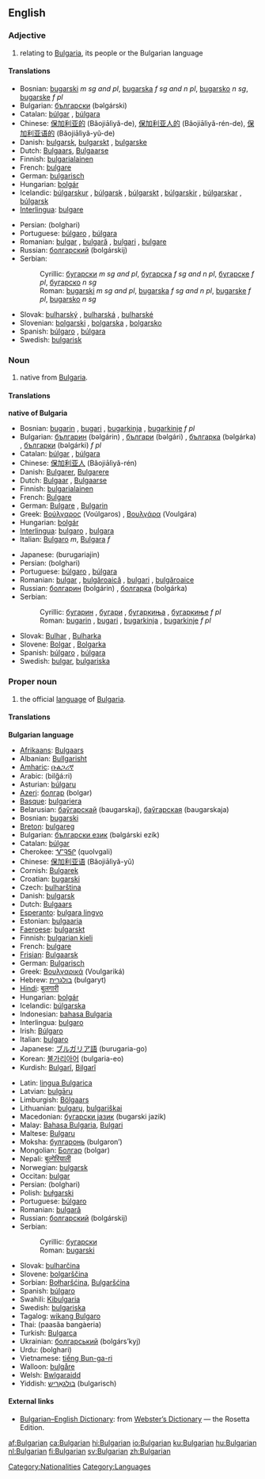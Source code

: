 {{interwiktionary|code=bg}}
{{wikipedia}}
==English==

===Adjective===
# relating to [[Bulgaria]], its people or the Bulgarian language

====Translations====
{{top}}
*Bosnian: [[bugarski]] ''m sg and pl'', [[bugarska]] ''f sg and n pl'', [[bugarsko]] ''n sg'', [[bugarske]] ''f pl''
*Bulgarian: [[български]] (bəlgárski)
*Catalan: [[búlgar]] {{m}}, [[búlgara]] {{f}}
*Chinese: [[保加利亚的]] (Bǎojiālìyǎ-de), [[保加利亚人的]] (Bǎojiālìyǎ-rén-de), [[保加利亚语的]] (Bǎojiālìyǎ-yǔ-de)
*Danish: [[bulgarsk]], [[bulgarskt]] {{n}}, [[bulgarske]] {{p}}
*Dutch: [[Bulgaars]], [[Bulgaarse]]
*Finnish: [[bulgarialainen]]
*French: [[bulgare]]
*German: [[bulgarisch]]
*Hungarian: [[bolgár]]
*Icelandic: [[búlgarskur]] {{m}}, [[búlgarsk]] {{f}}, [[búlgarskt]] {{n}}, [[búlgarskir]] {{m}} {{p}}, [[búlgarskar]] {{f}} {{p}}, [[búlgarsk]] {{n}} {{p}}
*[[Interlingua]]: [[bulgare]]
{{mid}}
*Persian: {{FAchar|[[بلغاری]]}} (bolghari)
*Portuguese: [[búlgaro]] {{m}}, [[búlgara]] {{f}}
*Romanian: [[bulgar]] {{m}}, [[bulgară]] {{f}}, [[bulgari]] {{p}}, [[bulgare]]
*Russian: [[болгарский]] (bolgárskij)
*Serbian:
*:Cyrillic: [[бугарски]] ''m sg and pl'', [[бугарска]] ''f sg and n pl'', [[бугарске]] ''f pl'', [[бугарско]] ''n sg''
*:Roman: [[bugarski]] ''m sg and pl'', [[bugarska]] ''f sg and n pl'', [[bugarske]] ''f pl'', [[bugarsko]] ''n sg''
*Slovak: [[bulharský]] {{m}}, [[bulharská]] {{f}}, [[bulharské]] {{n}}
*Slovenian: [[bolgarski]] {{m}}, [[bolgarska]] {{f}}, [[bolgarsko]] {{n}}
*Spanish: [[búlgaro]] {{m}}, [[búlgara]] {{f}}
*Swedish: [[bulgarisk]]
{{bottom}}

===Noun===
{{en-noun}}

# native from [[Bulgaria]].

====Translations====
'''native of Bulgaria'''
{{top}}
*Bosnian: [[bugarin]] {{m}}, [[bugari]] {{p}}, [[bugarkinja]] {{f}}, [[bugarkinje]] ''f pl''
*Bulgarian: [[българин]] (bəlgárin) {{m}}, [[българи]] (bəlgári) {{p}}, [[българка]] (bəlgárka) {{f}}, [[българки]] (bəlgárki) ''f pl''
*Catalan: [[búlgar]] {{m}}, [[búlgara]] {{f}}
*Chinese: [[保加利亚人]] (Bǎojiālìyǎ-rén)
*Danish: [[Bulgarer]], [[Bulgarere]] {{p}}
*Dutch: [[Bulgaar]] {{m}}, [[Bulgaarse]] {{f}}
*Finnish: [[bulgarialainen]]
*French: [[Bulgare]] 
*German: [[Bulgare]] {{m}}, [[Bulgarin]] {{f}}
*Greek: [[Βούλγαρος]] (Voúlgaros) {{m}}, [[Βουλγάρα]] (Voulgára) {{f}}
*Hungarian: [[bolgár]]
*[[Interlingua]]: [[bulgaro]] {{m}}, [[bulgara]] {{f}}
*Italian: [[Bulgaro]] ''m'', [[Bulgara]] ''f''
{{mid}}
*Japanese: {{JAchar|[[ブルガリア人]]}} (burugariajin)
*Persian: {{FAchar|[[بلغاری]]}} (bolghari)
*Portuguese: [[búlgaro]] {{m}}, [[búlgara]] {{f}}
*Romanian: [[bulgar]] {{m}}, [[bulgăroaică]] {{f}}, [[bulgari]] {{p}}, [[bulgăroaice]]
*Russian: [[болгарин]] (bolgárin) {{m}}, [[болгарка]] (bolgárka) {{f}}
*Serbian:
*:Cyrillic: [[бугарин]] {{m}}, [[бугари]] {{p}}, [[бугаркиња]] {{f}}, [[бугаркиње]] ''f pl''
*:Roman: [[bugarin]] {{m}}, [[bugari]] {{p}}, [[bugarkinja]] {{f}}, [[bugarkinje]] ''f pl''
*Slovak: [[Bulhar]] {{m}}, [[Bulharka]] {{f}}
*Slovene: [[Bolgar]] {{m}}, [[Bolgarka]] {{f}}
*Spanish: [[búlgaro]] {{m}}, [[búlgara]] {{f}}
*Swedish: [[bulgar]], [[bulgariska]]
{{bottom}}

===Proper noun===
{{en-proper noun}}

# the official [[language]] of [[Bulgaria]].

====Translations====
'''Bulgarian language'''
{{top}}
*[[Afrikaans]]: [[Bulgaars]]
*Albanian: [[Bullgarisht]]
*[[Amharic]]: [[ቡልጋሪኛ]]
*Arabic: {{ARchar|[[بلغاري]]}} (bilğá:ri)
*Asturian: [[búlgaru]]
*[[Azeri]]: [[болгар]] (bolgar)
*[[Basque]]: [[bulgariera]]
*Belarusian: [[баўгарскай]] (baugarskaj), [[баўгарская]] (baugarskaja)
*Bosnian: [[bugarski]] {{m}}
*[[Breton]]: [[bulgareg]]
*Bulgarian: [[български език]] (bəlgárski ezík) {{m}}
*Catalan: [[búlgar]] {{m}}
*Cherokee: [[ᏉᎸᎦᎵ]] (quolvgali)
*Chinese: [[保加利亚语]] (Bǎojiālìyǎ-yǔ)
*Cornish: [[Bulgarek]]
*Croatian: [[bugarski]]
*Czech: [[bulharština]]
*Danish: [[bulgarsk]]
*Dutch: [[Bulgaars]] {{n}}
*[[Esperanto]]: [[bulgara lingvo]]
*Estonian: [[bulgaaria]]
*[[Faeroese]]: [[bulgarskt]]
*Finnish: [[bulgarian kieli]]
*French: [[bulgare]] {{m}}
*[[Frisian]]: [[Bulgaarsk]]
*German: [[Bulgarisch]] {{n}}
*Greek: [[Βουλγαρικά]] (Voulgariká)
*Hebrew: [[בולגרית]] (bulgaryt)
*[[Hindi]]: [[बुलगारी]]
*Hungarian: [[bolgár]]
*Icelandic: [[búlgarska]]
*Indonesian: [[bahasa Bulgaria]]
*Interlingua: [[bulgaro]]
*Irish: [[Búlgaro]]
*Italian: [[bulgaro]]
*Japanese: [[ブルガリア語]] (burugaria-go)
*Korean: [[불가리아어]] (bulgaria-eo)
*Kurdish: [[Bulgarî]], [[Bilgarî]]
{{mid}}
*Latin: [[lingua Bulgarica]]
*Latvian: [[bulgāru]]
*Limburgish: [[Bölgaars]]
*Lithuanian: [[bulgarų]], [[bulgariškai]]
*Macedonian: [[бугарски јазик]] (bugarski jazik)
*Malay: [[Bahasa Bulgaria]], [[Bulgari]]
*Maltese: [[Bulgaru]]
*Moksha: [[булгаронь]] (bulgaron’)
*Mongolian: [[Болгар]] (bolgar)
*Nepali: [[बुल्गेरियाली]]
*Norwegian: [[bulgarsk]]
*Occitan: [[bulgar]]
*Persian: {{FAchar|[[بلغاری]]}} (bolghari)
*Polish: [[bułgarski]]
*Portuguese: [[búlgaro]] {{m}}
*Romanian: [[bulgară]] {{f}}
*Russian: [[болгарский]] (bolgárskij)
*Serbian:
*:Cyrillic: [[бугарски]] {{m}}
*:Roman: [[bugarski]] {{m}}
*Slovak: [[bulharčina]] {{f}}
*Slovene: [[bolgarščina]] {{f}}
*Sorbian: [[Bołharšćina]], [[Bulgaršćina]]
*Spanish: [[búlgaro]] {{m}}
*Swahili: [[Kibulgaria]]
*Swedish: [[bulgariska]]
*Tagalog: [[wikang Bulgaro]]
*Thai: {{THchar|[[ภาษาบัลแกเรีย]]}} (paasăa bangàeria)
*Turkish: [[Bulgarca]]
*Ukrainian: [[болгарський]] (bolgárs’kyj)
*Urdu: {{URchar|[[بلغاری]]}} (bolghari)
*Vietnamese: [[tiếng Bun-ga-ri]]
*Walloon: [[bulgåre]]
*Welsh: [[Bwlgaraidd]]
*Yiddish: [[בולגאַריש]] (bulgarisch)
{{bottom}}

==== External links====
*[http://www.websters-online-dictionary.org/definition/Bulgarian-english/ Bulgarian–English Dictionary]: from [http://www.websters-online-dictionary.org/ Webster’s Dictionary] — the Rosetta Edition.
{{ethnologue|code=bul}}

[[Category:Nationalities]]
[[Category:Languages]]

[[af:Bulgarian]]
[[ca:Bulgarian]]
[[hi:Bulgarian]]
[[io:Bulgarian]]
[[ku:Bulgarian]]
[[hu:Bulgarian]]
[[nl:Bulgarian]]
[[fi:Bulgarian]]
[[sv:Bulgarian]]
[[zh:Bulgarian]]